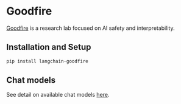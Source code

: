 # Goodfire

[Goodfire](https://www.goodfire.ai/) is a research lab focused on AI safety and
interpretability.

## Installation and Setup

```bash
pip install langchain-goodfire
```

## Chat models

See detail on available chat models [here](/oss/integrations/chat/goodfire).
